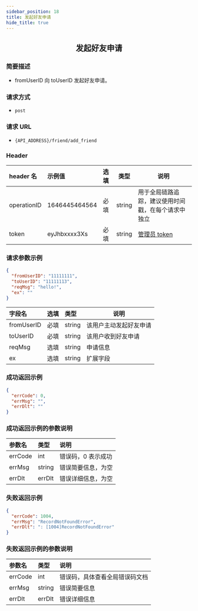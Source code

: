 ```yaml
---
sidebar_position: 18
title: 发起好友申请
hide_title: true
---
```


<center>

## 发起好友申请

</center>

### 简要描述

- fromUserID 向 toUserID 发起好友申请。

### 请求方式

- `post`

### 请求 URL

- `{API_ADDRESS}/friend/add_friend`

### Header

| header 名   | 示例值        | 选填 | 类型   | 说明                         |
| :---------- | :------------ | :--- | ------ | ---------------------------- |
| operationID | 1646445464564 | 必填 | string | 用于全局链路追踪，建议使用时间戳，在每个请求中独立 |
| token       | eyJhbxxxx3Xs  | 必填 | string | [管理员 token](docs/restapi/apis/authenticationManagement/getAdminToken.mdx)                 |

### 请求参数示例

```json
{
  "fromUserID": "11111111",
  "toUserID": "11111113",
  "reqMsg": "hello!",
  "ex": ""
}
```

| 字段名     | 选填 | 类型   | 说明                   |
| :--------- | :--- | :----- | ---------------------- |
| fromUserID | 必填 | string | 该用户主动发起好友申请 |
| toUserID   | 必填 | string | 该用户收到好友申请     |
| reqMsg     | 选填 | string | 申请信息               |
| ex         | 选填 | string | 扩展字段               |

### 成功返回示例

```json
{
  "errCode": 0,
  "errMsg": "",
  "errDlt": ""
}
```

### 成功返回示例的参数说明

| 参数名  | 类型   | 说明                         |
| :------ | :----- | :--------------------------- |
| errCode | int    | 错误码，0 表示成功            |
| errMsg  | string | 错误简要信息，为空    |
| errDlt  | errDlt | 错误详细信息，为空    |

### 失败返回示例

```json
{
  "errCode": 1004,
  "errMsg": "RecordNotFoundError",
  "errDlt": ": [1004]RecordNotFoundError"
}
```

### 失败返回示例的参数说明

| 参数名  | 类型   | 说明                          |
| :------ | :----- | :---------------------------- |
| errCode | int    | 错误码，具体查看全局错误码文档 |
| errMsg  | string | 错误简要信息                  |
| errDlt  | errDlt | 错误详细信息                  |
